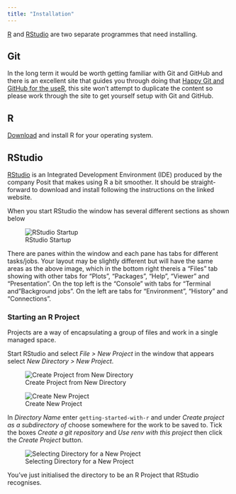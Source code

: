 ```yaml
---
title: "Installation"
---
```


[R](https://www.r-project.org) and [RStudio](https://posit.co/downloads/) are two separate programmes that need
installing.

## Git

In the long term it would be worth getting familiar with Git and GitHub and there is an excellent site that guides you
through doing that [Happy Git and GitHub for the useR](https://happygitwithr.com/), this site won't attempt to duplicate
the content so please work through the site to get yourself setup with Git and GitHub.

## R

[Download](https://cloud.r-project.org/) and install R for your operating system.

## RStudio

[RStudio](https://posit.co/downloads/) is an Integrated Development Environment (IDE) produced by the company Posit that
makes using R a bit smoother. It should be straight-forward to download and install following the instructions on the
linked website.


When you start RStudio the window has several different sections as shown below

![RStudio Startup](img/rstudio.png)

There are panes within the window and each pane has tabs for different tasks/jobs. Your layout may be slightly different
but will have the same areas as the above image, which in the bottom right thereis a "Files"
tab showing with other tabs for "Plots", "Packages", "Help", "Viewer" and "Presentation". On the top left is the
"Console" with tabs for "Terminal and "Background jobs". On the left are tabs for "Environment", "History" and
"Connections".


### Starting an R Project

Projects are a way of encapsulating a group of files and work in a single managed space.

Start RStudio and select _File > New Project_ in the window that appears select _New Directory > New Project_.

![Create Project from New Directory](img/rstudio_create_project.png)

![Create New Project](img/rstudio_new_project.png)

In _Directory Name_ enter  `getting-started-with-r` and under _Create project as a subdirectory of_ choose somewhere for the
work to be saved to. Tick the boxes _Create a git repository_ and _Use renv with this project_ then click the _Create
Project_ button.

![Selecting Directory for a New Project](img/rstudio_select_directory.png)

You've just initialised the directory to be an R Project that RStudio recognises.
